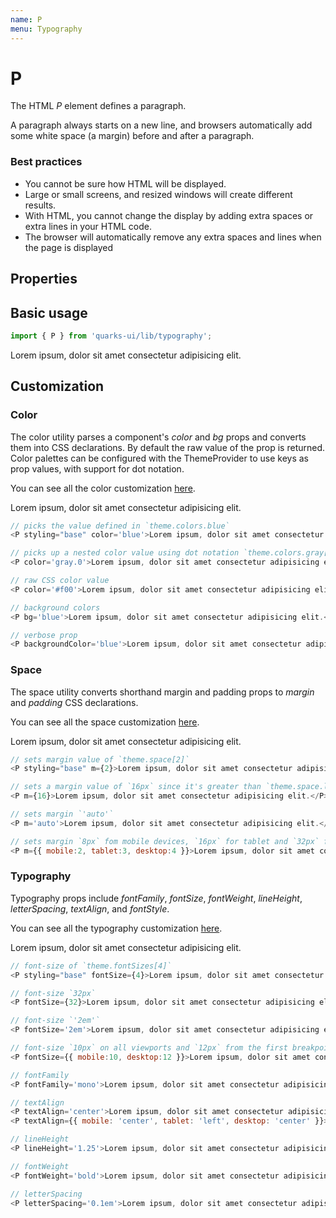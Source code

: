 ```yaml
---
name: P
menu: Typography
---
```



# P

The HTML _P_ element defines a paragraph.

A paragraph always starts on a new line, and browsers automatically add some white space (a margin) before and after a paragraph.

### Best practices

-   You cannot be sure how HTML will be displayed.
-   Large or small screens, and resized windows will create different results.
-   With HTML, you cannot change the display by adding extra spaces or extra lines in your HTML code.
-   The browser will automatically remove any extra spaces and lines when the page is displayed

## Properties

<Props of={P} />

## Basic usage

```javascript
import { P } from 'quarks-ui/lib/typography';
```

<Playground>
    <P styling="base">
        Lorem ipsum, dolor sit amet consectetur adipisicing elit.
    </P>
</Playground>

## Customization

### Color

The color utility parses a component's _color_ and _bg_ props and converts them into CSS declarations. By default the raw value of the prop is returned. Color palettes can be configured with the ThemeProvider to use keys as prop values, with support for dot notation.

You can see all the color customization [here](https://styled-system.com/api/#color).

<Playground>
    <P styling="base" color="blue">
        Lorem ipsum, dolor sit amet consectetur adipisicing elit.
    </P>
</Playground>

```javascript
// picks the value defined in `theme.colors.blue`
<P styling="base" color='blue'>Lorem ipsum, dolor sit amet consectetur adipisicing elit.</P>

// picks up a nested color value using dot notation `theme.colors.gray[0]`
<P color='gray.0'>Lorem ipsum, dolor sit amet consectetur adipisicing elit.</P>

// raw CSS color value
<P color='#f00'>Lorem ipsum, dolor sit amet consectetur adipisicing elit.</P>

// background colors
<P bg='blue'>Lorem ipsum, dolor sit amet consectetur adipisicing elit.</P>

// verbose prop
<P backgroundColor='blue'>Lorem ipsum, dolor sit amet consectetur adipisicing elit.</P>
```

### Space

The space utility converts shorthand margin and padding props to _margin_ and _padding_ CSS declarations.

You can see all the space customization [here](https://styled-system.com/api#space).

<Playground>
    <P styling="base" m={2}>
        Lorem ipsum, dolor sit amet consectetur adipisicing elit.
    </P>
</Playground>

```javascript
// sets margin value of `theme.space[2]`
<P styling="base" m={2}>Lorem ipsum, dolor sit amet consectetur adipisicing elit.</P>

// sets a margin value of `16px` since it's greater than `theme.space.length`
<P m={16}>Lorem ipsum, dolor sit amet consectetur adipisicing elit.</P>

// sets margin `'auto'`
<P m='auto'>Lorem ipsum, dolor sit amet consectetur adipisicing elit.</P>

// sets margin `8px` fom mobile devices, `16px` for tablet and `32px` for desktop from the first breakpoint and up
<P m={{ mobile:2, tablet:3, desktop:4 }}>Lorem ipsum, dolor sit amet consectetur adipisicing elit.</P>
```

### Typography

Typography props include _fontFamily_, _fontSize_, _fontWeight_, _lineHeight_, _letterSpacing_, _textAlign_, and _fontStyle_.

You can see all the typography customization [here](https://styled-system.com/api/#typography).

<Playground>
    <P styling="base" fontSize={4}>
        Lorem ipsum, dolor sit amet consectetur adipisicing elit.
    </P>
</Playground>

```javascript
// font-size of `theme.fontSizes[4]`
<P styling="base" fontSize={4}>Lorem ipsum, dolor sit amet consectetur adipisicing elit.</P>

// font-size `32px`
<P fontSize={32}>Lorem ipsum, dolor sit amet consectetur adipisicing elit.</P>

// font-size `'2em'`
<P fontSize='2em'>Lorem ipsum, dolor sit amet consectetur adipisicing elit.</P>

// font-size `10px` on all viewports and `12px` from the first breakpoint and up
<P fontSize={{ mobile:10, desktop:12 }}>Lorem ipsum, dolor sit amet consectetur adipisicing elit.</P>

// fontFamily
<P fontFamily='mono'>Lorem ipsum, dolor sit amet consectetur adipisicing elit.</P>

// textAlign
<P textAlign='center'>Lorem ipsum, dolor sit amet consectetur adipisicing elit.</P>
<P textAlign={{ mobile: 'center', tablet: 'left', desktop: 'center' }}>Lorem ipsum, dolor sit amet consectetur adipisicing elit.</P>

// lineHeight
<P lineHeight='1.25'>Lorem ipsum, dolor sit amet consectetur adipisicing elit.</P>

// fontWeight
<P fontWeight='bold'>Lorem ipsum, dolor sit amet consectetur adipisicing elit.</P>

// letterSpacing
<P letterSpacing='0.1em'>Lorem ipsum, dolor sit amet consectetur adipisicing elit.</P>
```
